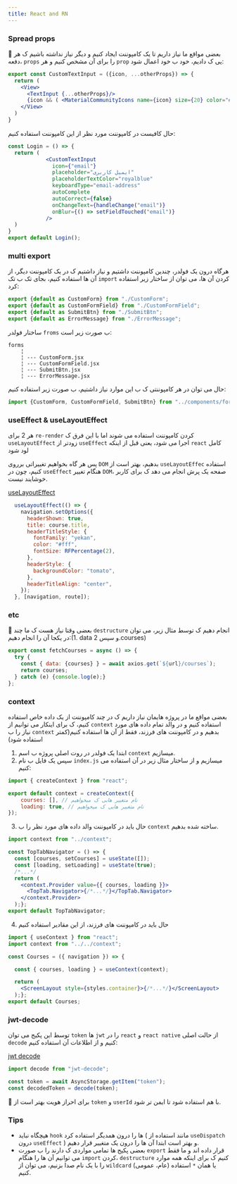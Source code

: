 ```yaml
---
title: React and RN
---
```

### Spread props
🎉 بعضی مواقع ما نیاز داریم تا یک کامپوننت ایجاد کنیم و دیگر نیاز نداشته باشیم ک هر دفعه، `props` را برای آن مشخص کنیم و هر `prop` یی ک دادیم، خود ب خود اعمال شود:
```jsx title="app/components/CustomTextInput.jsx"
export const CustomTextInput = ({icon, ...otherProps}) => {
  return (
    <View>
      <TextInput {...otherProps}/>
      {icon && ( <MaterialCommunityIcons name={icon} size={20} color="#6e6969"/> )}
    </View>
  )
}
```
حال کافیست در کامپوننت مورد نظر از این کامپوننت استفاده کنیم:
```jsx title="app/screens/Login.jsx"
const Login = () => {
  return (
            <CustomTextInput
              icon={"email"}
              placeholder="ایمیل کاربری"
              placeholderTextColor="royalblue"
              keyboardType="email-address"
              autoComplete
              autoCorrect={false}
              onChangeText={handleChange("email")}
              onBlur={() => setFieldTouched("email")}
            />
  )
}
export default Login();
```

### multi export
هرگاه درون یک فولدر، چندین کامپوننت داشتیم و نیاز داشتیم ک در یک کامپوننت دیگر، از آن ها استفاده کنیم، بجای تک ب تک `import` کردن آن ها، می توان از ساختار زیر استفاده کرد:
```js title="app/components/forms/index.js"
export {default as CustomForm} from "./CustomForm";
export {default as CustomFormField} from "./CustomFormField";
export {default as SubmitBtn} from "./SubmitBtn";
export {default as ErrorMessage} from "./ErrorMessage";
```
ساختار فولدر `froms` ب صورت زیر است:
```text
forms
    ¦
    ¦ --- CustomForm.jsx
    ¦ --- CustomFormField.jsx
    ¦ --- SubmitBtn.jsx
    ¦ --- ErrorMessage.jsx
```
حال می توان در هر کامپوننتی ک ب این موارد نیاز داشتیم، ب صورت زیر استفاده کنیم:
```jsx
import {CustomForm, CustomFormField, SubmitBtn} from "../components/forms";
```
### useEffect & useLayoutEffect
هر 2 برای `re-render` کردن کامپوننت استفاده می شوند اما با این فرق ک `useLayoutEffect` زودتر از `useEffect` اجرا می شود، یعنی قبل از اینکه `react` کامل لود شود

پس هر گاه بخواهیم تغییراتی برروی `DOM` بدهیم، بهتر است از `useLayoutEffec` استفاده کنیم، چون در `useEffect` هنگام تغییر `DOM`، صفحه یک پرش انجام می دهد ک برای کاربر خوشایند نیست.

[useLayoutEffect](https://reactjs.org/docs/hooks-reference.html#uselayouteffect)
```jsx title="./app/screens/stacks/CourseDetails.jsx"
  useLayoutEffect(() => {
    navigation.setOptions({
      headerShown: true,
      title: course.title,
      headerTitleStyle: {
        fontFamily: "yekan",
        color: "#fff",
        fontSize: RFPercentage(2),
      },
      headerStyle: {
        backgroundColor: "tomato",
      },
      headerTitleAlign: "center",
    });
  }, [navigation, route]);
```

### etc
🎉 بعضی وقتا نیاز هست ک ما چند `destructure` انجام دهیم ک توسط مثال زیر، می توان در یکجا آن را انجام دهیم:(1. data و سپس 2.courses)
```js
export const fetchCourses = async () => {
  try {
    const { data: {courses} } = await axios.get(`${url}/courses`);
    return courses;
  } catch (e) {console.log(e);}
};
```
### context
بعضی مواقع ما در پروژه هایمان نیاز داریم ک در چند کامپوننت از یک داده خاص استفاده کنیم، ک برای اینکار می توانیم از `context` استفاده کنیم و در والد تمام داده های مورد نیاز را ب `context` بدهیم و در کامپوننت های فرزند، فقط از آن ها استفاده کنیم(کمتر استفاده شود)

1. ابتدا یک فولدر در روت اصلی پروژه ب اسم `context` میسازیم.
2. سپس یک فایل ب نام `index.js` میسازیم و از ساختار مثال زیر در آن استفاده می کنیم:
```js title="./app/context/index.js"
import { createContext } from "react";

export default context = createContext({
    courses: [], // نام متغییر هایی ک میخواهیم
    loading: true, // نام متغییر هایی ک میخواهیم
});
```
3. حال باید در کامپوننت والد داده های مورد نظر را ب `context` ساخته شده بدهیم.
```jsx
import context from "../context";

const TopTabNavigator = () => {
  const [courses, setCourses] = useState([]);
  const [loading, setLoading] = useState(true);
  /*...*/
  return (
    <context.Provider value={{ courses, loading }}>
      <TopTab.Navigator>{/*...*/}</TopTab.Navigator>
    </context.Provider>
  );};
export default TopTabNavigator;
```
4. حال باید در کامپوننت های فرزند، از این مقادیر استفاده کنیم
```jsx
import { useContext } from "react";
import context from "../../context";

const Courses = ({ navigation }) => {

  const { courses, loading } = useContext(context);

  return (
    <ScreenLayout style={styles.container}>{/*...*/}</ScreenLayout>
  );};
export default Courses;
```

### jwt-decode
توسط این پکیج می توان `token` ها `jwt` را در `react` و `react native` از حالت اصلی `decode` کنیم و از اطلاعات آن استفاده کنیم:

[jwt decode](https://www.npmjs.com/package/jwt-decode)
```jsx
import decode from "jwt-decode";

const token = await AsyncStorage.getItem("token");
const decodedToken = decode(token);
```
🎉 برای احراز هویت بهتر است از `token` و `userId` با هم استفاده شود تا ایمن تر شود.

### Tips
- هیچگاه نباید `hook` ها را درون همدیگر استفاده کرد ( مانند استفاده از `useDispatch` درون `useEffect` ) و بهتر است ابتدا آن ها را درون یک متغییر قرار دهیم.
- بعضی پکیج ها تمامی مواردی ک دارند را ب صورت `export` قرار داده اند و ما فقط می توانیم آن ها را هنگام `import` کردن، `destructure` کنیم ک برای اینکه همه موارد را با یک نام صدا بزنیم، می توان از `wildcard` (عام، عمومی) یا همان `*` استفاده کنیم.

